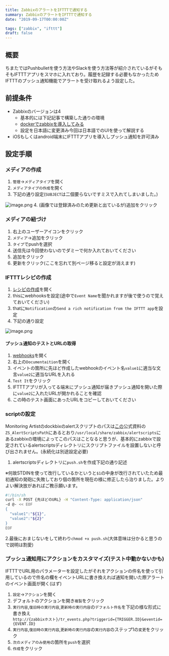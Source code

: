 ```yaml
---
title: ZabbixのアラートをIFTTTで通知する
summary: ZabbixのアラートをIFTTTで通知する
date: "2019-09-17T00:00:00Z"

tags: ["zabbix", "ifttt"]
draft: false
---
```


## 概要

ちまたではPushbulletを使う方法やSlackを使う方法等が紹介されているがそもそもIFTTTアプリをスマホに入れており。履歴を記録する必要もなかったためIFTTTのプッシュ通知機能でアラートを受け取れるよう設定した。

## 前提条件

- Zabbixのバージョンは4
  - 基本的には下記記事で構築した通りの環境
  - [dockerでzabbixを導入してみる](./dockerzabbix)
  - 設定を日本語に変更済み今回は日本語でのUIを使って解説する
- iOSもしくはandroid端末にIFTTTアプリを導入しプッシュ通知を許可済み

## 設定手順

### メディアの作成

1. `管理`->`メディアタイプ`を開く
2. `メディアタイプの作成`を開く
3. 下記の通り設定(`SUBJECT`は二個要らないですミスで入れてしまいました。)

![image.png](/static/images/blog/zabbixifttt0.png)
4. (画像では登録済みのため更新と出ているが)追加をクリック

### メディアの紐づけ

1. 右上のユーザーアイコンをクリック
2. `メディア`->追加をクリック
3. `タイプ`でpushを選択
4. 送信先は今回使わないのでダミーで何か入れておいてください
5. 追加をクリック
6. 更新をクリック(ここを忘れて別ページ移ると設定が消えます)

### IFTTTレシピの作成

1. [レシピの作成](https://ifttt.com/create)を開く
2. thisにwebhooksを設定(途中で`Event Name`を聞かれますが後で使うので覚えておいてください)
3. thatに`Notification`の`Send a rich notification from the IFTTT app`を設定
4. 下記の通り設定

![image.png](/static/images/blog/zabbixifttt1.png)

#### プッシュ通知のテストとURLの取得

1. [webhooks](https://ifttt.com/maker_webhooks)を開く
2. 右上の`Documentaition`を開く
3. イベントの箇所に先ほど作成したwebhookのイベント名`value1`に適当な文言`value2`に適当なURLを入れる
4. `Test It`をクリック
5. IFTTTアプリが入ってる端末にプッシュ通知が届きプッシュ通知を開いた際に`value2`に入れたURLが開かれることを確認
6. この時のテスト画面にあったURLをコピーしておいてください

### scriptの設定

Monitoring Artistのdockbixのalertスクリプトのパスは[この](https://github.com/monitoringartist/dockbix-xxl)公式資料の`ZS_AlertScriptsPath`にあるとおり`/usr/local/share/zabbix/alertscripts`にあるzabbixの環境によってこのパスはことなると思うが、基本的にzabbixで設定されているalertscriptsディレクトリにスクリプトファイルを設置しないと呼び出されません。(永続化は別途設定必要)

1. alertscriptsディレクトリに`push.sh`を作成下記の通り記述

※何故STDINを使って改行しているかというと`$1`の中身が改行されていたため最初通知の発砲に失敗しており個の箇所を現在の様に修正したら治りました。よりよい解決放があればご教示願います。

```sh
#!/bin/sh
curl -X POST {先ほどのURL} -H "Content-Type: application/json"
-d @- << EOF
{
  "value1":"${1}",
  "value2":"${2}"
}
EOF
```

2.最後におまじないをして終わり`chmod +x push.sh`(大体意味は分かると思うので説明は割愛)

### プッシュ通知用にアクションをカスタマイズ(テスト中動かないかも)

IFTTTでURL用のパラメーターを設定したがそれをアクションの件名を使って引用しているので件名の欄をイベントURLに書き換えれば通知を開いた際アラートのイベント画面が開く(はず)

1. `設定`->`アクション`を開く
2. デフォルトのアクションを開き`複製`をクリック
3. `実行内容`,`復旧時の実行内容`,`更新時の実行内容`の`デフォルト件名`を下記の様な形式に書き換え  
`http://{zabbixホスト}/tr_events.php?triggerid={TRIGGER.ID}&eventid={EVENT.ID}`
4. `実行内容`,`復旧時の実行内容`,`更新時の実行内容`の`実行内容`のステップ1の`変更`をクリック
5. `次のメディアのみ使用`の箇所を`push`を選択
6. `作成`をクリック

